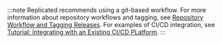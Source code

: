 :::note
Replicated recommends using a git-based workflow. For more information about repository workflows and tagging, see [Repository Workflow and Tagging Releases](repository-workflow-and-tagging-releases). For examples of CI/CD integration, see [Tutorial: Integrating with an Existing CI/CD PLatform](tutorial-ci-cd-integration).
:::